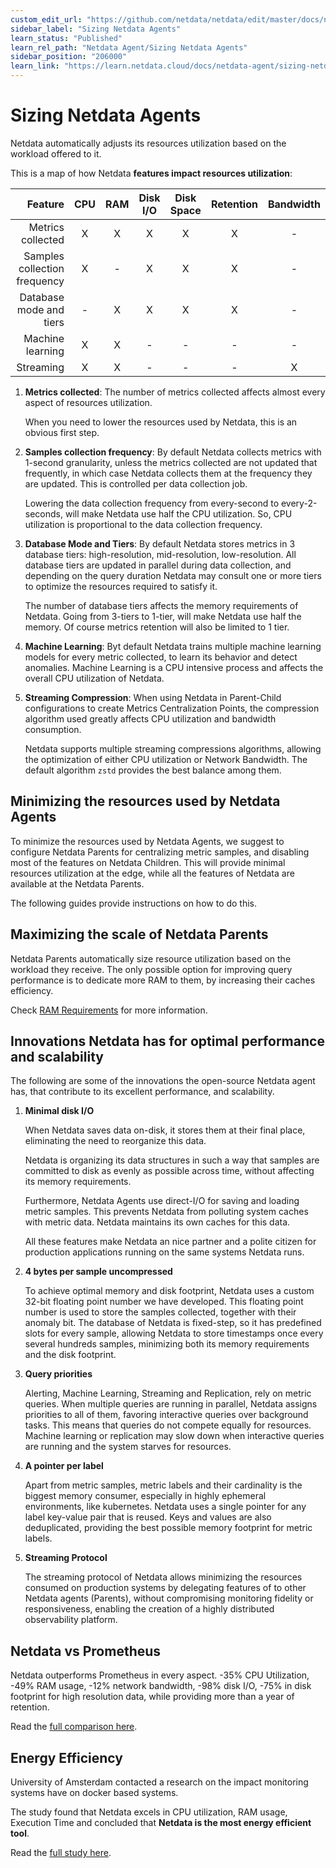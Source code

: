 ```yaml
---
custom_edit_url: "https://github.com/netdata/netdata/edit/master/docs/netdata-agent/sizing-netdata-agents/README.md"
sidebar_label: "Sizing Netdata Agents"
learn_status: "Published"
learn_rel_path: "Netdata Agent/Sizing Netdata Agents"
sidebar_position: "206000"
learn_link: "https://learn.netdata.cloud/docs/netdata-agent/sizing-netdata-agents/sizing-netdata-agents"
---
```


# Sizing Netdata Agents

Netdata automatically adjusts its resources utilization based on the workload offered to it.

This is a map of how Netdata **features impact resources utilization**:

|                      Feature | CPU | RAM | Disk I/O | Disk Space | Retention | Bandwidth |
|-----------------------------:|:---:|:---:|:--------:|:----------:|:---------:|:---------:|
|            Metrics collected |  X  |  X  |    X     |     X      |     X     |     -     |
| Samples collection frequency |  X  |  -  |    X     |     X      |     X     |     -     |
|      Database mode and tiers |  -  |  X  |    X     |     X      |     X     |     -     |
|             Machine learning |  X  |  X  |    -     |     -      |     -     |     -     |
|                    Streaming |  X  |  X  |    -     |     -      |     -     |     X     |

1. **Metrics collected**: The number of metrics collected affects almost every aspect of resources utilization.

   When you need to lower the resources used by Netdata, this is an obvious first step.

2. **Samples collection frequency**: By default Netdata collects metrics with 1-second granularity, unless the metrics collected are not updated that frequently, in which case Netdata collects them at the frequency they are updated. This is controlled per data collection job.

   Lowering the data collection frequency from every-second to every-2-seconds, will make Netdata use half the CPU utilization. So, CPU utilization is proportional to the data collection frequency.

3. **Database Mode and Tiers**:  By default Netdata stores metrics in 3 database tiers: high-resolution, mid-resolution, low-resolution. All database tiers are updated in parallel during data collection, and depending on the query duration Netdata may consult one or more tiers to optimize the resources required to satisfy it.

   The number of database tiers affects the memory requirements of Netdata. Going from 3-tiers to 1-tier, will make Netdata use half the memory. Of course metrics retention will also be limited to 1 tier.

4. **Machine Learning**: Byt default Netdata trains multiple machine learning models for every metric collected, to learn its behavior and detect anomalies. Machine Learning is a CPU intensive process and affects the overall CPU utilization of Netdata.

5. **Streaming Compression**: When using Netdata in Parent-Child configurations to create Metrics Centralization Points, the compression algorithm used greatly affects CPU utilization and bandwidth consumption.

   Netdata supports multiple streaming compressions algorithms, allowing the optimization of either CPU utilization or Network Bandwidth. The default algorithm `zstd` provides the best balance among them.

## Minimizing the resources used by Netdata Agents

To minimize the resources used by Netdata Agents, we suggest to configure Netdata Parents for centralizing metric samples, and disabling most of the features on Netdata Children. This will provide minimal resources utilization at the edge, while all the features of Netdata are available at the Netdata Parents.

The following guides provide instructions on how to do this.

## Maximizing the scale of Netdata Parents

Netdata Parents automatically size resource utilization based on the workload they receive. The only possible option for improving query performance is to dedicate more RAM to them, by increasing their caches efficiency.

Check [RAM Requirements](/docs/netdata-agent/sizing-netdata-agents/ram-requirements) for more information.

## Innovations Netdata has for optimal performance and scalability

The following are some of the innovations the open-source Netdata agent has, that contribute to its excellent performance, and scalability.

1. **Minimal disk I/O**

   When Netdata saves data on-disk, it stores them at their final place, eliminating the need to reorganize this data.

   Netdata is organizing its data structures in such a way that samples are committed to disk as evenly as possible across time, without affecting its memory requirements.

   Furthermore, Netdata Agents use direct-I/O for saving and loading metric samples. This prevents Netdata from polluting system caches with metric data. Netdata maintains its own caches for this data.

   All these features make Netdata an nice partner and a polite citizen for production applications running on the same systems Netdata runs.

2. **4 bytes per sample uncompressed**

   To achieve optimal memory and disk footprint, Netdata uses a custom 32-bit floating point number we have developed. This floating point number is used to store the samples collected, together with their anomaly bit. The database of Netdata is fixed-step, so it has predefined slots for every sample, allowing Netdata to store timestamps once every several hundreds samples, minimizing both its memory requirements and the disk footprint.

3. **Query priorities**

   Alerting, Machine Learning, Streaming and Replication, rely on metric queries. When multiple queries are running in parallel, Netdata assigns priorities to all of them, favoring interactive queries over background tasks. This means that queries do not compete equally for resources. Machine learning or replication may slow down when interactive queries are running and the system starves for resources.

4. **A pointer per label**

   Apart from metric samples, metric labels and their cardinality is the biggest memory consumer, especially in highly ephemeral environments, like kubernetes. Netdata uses a single pointer for any label key-value pair that is reused. Keys and values are also deduplicated, providing the best possible memory footprint for metric labels.

5. **Streaming Protocol**

   The streaming protocol of Netdata allows minimizing the resources consumed on production systems by delegating features of to other Netdata agents (Parents), without compromising monitoring fidelity or responsiveness, enabling the creation of a highly distributed observability platform.

## Netdata vs Prometheus

Netdata outperforms Prometheus in every aspect. -35% CPU Utilization, -49% RAM usage, -12% network bandwidth, -98% disk I/O, -75% in disk footprint for high resolution data, while providing more than a year of retention.

Read the [full comparison here](https://blog.netdata.cloud/netdata-vs-prometheus-performance-analysis/).

## Energy Efficiency

University of Amsterdam contacted a research on the impact monitoring systems have on docker based systems.

The study found that Netdata excels in CPU utilization, RAM usage, Execution Time and concluded that **Netdata is the most energy efficient tool**.

Read the [full study here](https://www.ivanomalavolta.com/files/papers/ICSOC_2023.pdf).
